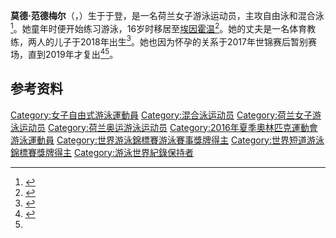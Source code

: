 {{NoteTA|G1=Aquatics}}
{{Infobox swimmer
| name           = 莫德·范德梅尔
| image          = Maud Van der Meer.jpg
| image_size     = 
| alt            = 
| caption        = 摄于2015年世界游泳锦标赛
| fullname       = 
| nicknames      =
| national_team  = {{NED}}
| strokes        = [[自由泳|自由泳]]、[[混合泳|混合泳]]
| club           = 
| coach          = 
| birth_date     = {{Birth date and age|1992|5|20|df=y}}
| birth_place    = {{NED}}[[于登|于登]]
| death_date     =
| death_place    =
| height         = {{convert|1.80|m|ftin|abbr=on}}
| weight         = {{convert|64|kg|lb|abbr=on}}
| medaltemplates = 
{{MedalSport|女子[[游泳|游泳]]}}
{{MedalCountry|{{NED}}}}
{{MedalCompetition|[[世界游泳锦标赛|世界游泳锦标赛]]}}
{{MedalGold|[[2011年世界游泳锦标赛|2011 上海]]|[[2011年世界游泳锦标赛游泳比赛|4×100米自由泳接力]]}}
{{MedalSilver|[[2015年世界游泳锦标赛|2015 喀山]]|[[2015年世界游泳锦标赛游泳比赛|4×100米自由泳接力]]}}
{{MedalSilver|[[2017年世界游泳锦标赛|2017 布达佩斯]]|[[2017年世界游泳锦标赛游泳比赛|男女混合4×100米自由泳接力]]}}
{{MedalBronze|2017 布达佩斯|4×100米自由泳接力}}
{{MedalCompetition|[[世界短池游泳锦标赛|世界短池游泳锦标赛]]}}
{{MedalGold|[[2014年世界短道游泳錦標賽|2014 多哈]]|4×50米自由泳接力}}
{{MedalGold|2014 多哈|4×100米自由泳接力}}
{{MedalSilver|[[2016年世界短道游泳錦標賽|2016 温莎]]|4×50米自由泳接力}}
{{MedalBronze|2016 温莎|4×100米自由泳接力}}
{{MedalCompetition|[[欧洲游泳锦标赛|欧洲游泳锦标赛]]}}
{{MedalGold|[[2016年欧洲游泳锦标赛|2016 伦敦]]|4×100米自由泳接力}}
{{MedalGold|2016 伦敦|男女混合4×100米自由泳接力}}
{{MedalSilver|[[2014年欧洲游泳锦标赛|2014 柏林]]|4×100米自由泳接力}}
}}
'''莫德·范德梅尔'''（{{lang-nl|Maud van der Meer}}，{{bd|1992年|5月20日||}}）生于于登，是一名荷兰女子游泳运动员，主攻自由泳和混合泳<ref>{{cite web|url=https://www.sports-reference.com/olympics/athletes/va/maud-van-der-meer-1.html|title=Maud van der Meer|work=Sport Reference|accessdate=2020-07-19|archiveurl=https://web.archive.org/web/20200417153446/https://www.sports-reference.com/olympics/athletes/va/maud-van-der-meer-1.html|archivedate=2020-04-17}}</ref>。她童年时便开始练习游泳，16岁时移居至[[埃因霍温|埃因霍温]]<ref>{{cite web|url=https://www.joanknecht.nl/wp-content/uploads/2014/06/Maud-van-der-Meer.pdf|script-title=nl:De parallel tussen ondernemen en topsport|work=joanknecht.nl|date=2014-06|accessdate=2020-07-19|archiveurl=https://web.archive.org/web/20160807154520/https://www.joanknecht.nl/wp-content/uploads/2014/06/Maud-van-der-Meer.pdf|archivedate=2016-08-07}}</ref>。她的丈夫是一名体育教练，两人的儿子于2018年出生<ref name="volkskrant">{{cite web|url=https://www.volkskrant.nl/sport/maud-van-der-meer-ik-zwom-tot-een-dag-voor-de-bevalling~bc9a2d34/|script-title=nl:Maud van der Meer: 'Ik zwom tot een dag voor de bevalling'|publisher={{lang|nl|de Volkskrant}}|date=2019-04-08|accessdate=2020-07-19|archiveurl=https://archive.today/20200719124628/https://www.volkskrant.nl/sport/maud-van-der-meer-ik-zwom-tot-een-dag-voor-de-bevalling~bc9a2d34/|archivedate=2020-07-19|dead-url=no}}</ref>。她也因为怀孕的关系于2017年世锦赛后暂别赛场，直到2019年才复出<ref>{{cite web|url=https://www.knzb.nl/actueel/nieuws/bericht/1000040528/komende_periode_geen_wedstrijden_voor_zwangere_maud_van_der_meer/|script-title=nl:Komende periode geen wedstrijden voor zwangere Maud van der Meer|work=KNZB|date=2017-11-27|accessdate=2020-07-19|archiveurl=https://archive.today/20200719125908/https://www.knzb.nl/actueel/nieuws/bericht/1000040528/komende_periode_geen_wedstrijden_voor_zwangere_maud_van_der_meer/|archivedate=2020-07-19|dead-url=no}}</ref><ref name="volkskrant"/>。

==参考资料==
{{Reflist}}

{{DEFAULTSORT:Meer, Maud van der}}
[[Category:女子自由式游泳運動員|Category:女子自由式游泳運動員]]
[[Category:混合泳运动员|Category:混合泳运动员]]
[[Category:荷兰女子游泳运动员|Category:荷兰女子游泳运动员]]
[[Category:荷兰奥运游泳运动员|Category:荷兰奥运游泳运动员]]
[[Category:2016年夏季奧林匹克運動會游泳運動員|Category:2016年夏季奧林匹克運動會游泳運動員]]
[[Category:世界游泳錦標賽游泳賽事獎牌得主|Category:世界游泳錦標賽游泳賽事獎牌得主]]
[[Category:世界短道游泳錦標賽獎牌得主|Category:世界短道游泳錦標賽獎牌得主]]
[[Category:游泳世界紀錄保持者|Category:游泳世界紀錄保持者]]